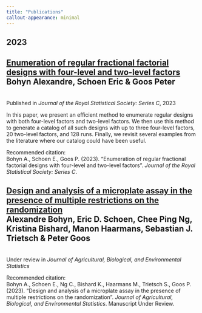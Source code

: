 ```yaml
---
title: "Publications"
callout-appearance: minimal
---
```


## 2023

::: {.callout-note collapse="true"}
## [**Enumeration of regular fractional factorial designs with four-level and two-level factors**](https://doi.org/10.1093/jrsssc/qlad031)<br>Bohyn Alexandre, Schoen Eric & Goos Peter
<br>
Published in *Journal of the Royal Statistical Society: Series C*, 2023

In this paper, we present an efficient method to enumerate regular designs with both four-level factors and two-level factors.
We then use this method to generate a catalog of all such designs with up to three four-level factors, 20 two-level factors, and 128 runs.
Finally, we revisit several examples from the literature where our catalog could have been useful.

Recommended citation:<br>
Bohyn A., Schoen E., Goos P. (2023). "Enumeration of regular fractional factorial designs with four-level and two-level factors". *Journal of the Royal Statistical Society: Series C*.
::: 

::: {.callout-note collapse="true"}
## [Design and analysis of a microplate assay in the presence of multiple restrictions on the randomization]()<br>Alexandre Bohyn, Eric D. Schoen, Chee Ping Ng, Kristina Bishard, Manon Haarmans, Sebastian J. Trietsch & Peter Goos
<br>
Under review in *Journal of Agricultural, Biological, and Environmental Statistics*



Recommended citation:<br>
Bohyn A., Schoen E., Ng C., Bishard K., Haarmans M., Trietsch S., Goos P. (2023). "Design and analysis of a microplate assay in the presence of multiple restrictions on the randomization". *Journal of Agricultural, Biological, and Environmental Statistics*. Manuscript Under Review.
::: 